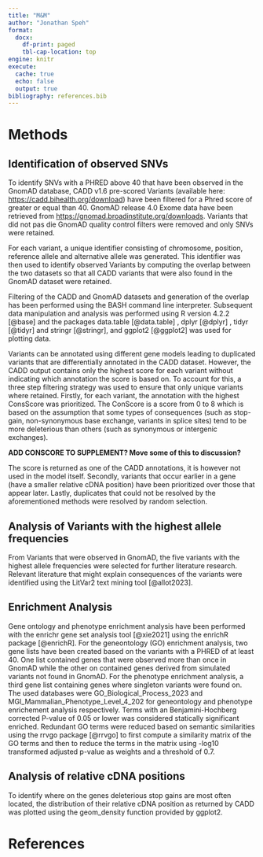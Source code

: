 ```yaml
---
title: "M&M"
author: "Jonathan Speh"
format:
  docx:
    df-print: paged 
    tbl-cap-location: top
engine: knitr
execute: 
  cache: true
  echo: false
  output: true
bibliography: references.bib
---
```


# Methods

## Identification of observed SNVs

To identify SNVs with a PHRED above 40 that have been observed in the GnomAD database, CADD v1.6 pre-scored Variants (available here: <https://cadd.bihealth.org/download>) have been filtered for a Phred score of greater or equal than 40. GnomAD release 4.0 Exome data have been retrieved from <https://gnomad.broadinstitute.org/downloads>. Variants that did not pas die GnomAD quality control filters were removed and only SNVs were retained.

For each variant, a unique identifier consisting of chromosome, position, reference allele and alternative allele was generated. This identifier was then used to identify observed Variants by computing the overlap between the two datasets so that all CADD variants that were also found in the GnomAD dataset were retained.

Filtering of the CADD and GnomAD datasets and generation of the overlap has been performed using the BASH command line interpreter. Subsequent data manipulation and analysis was performed using R version 4.2.2 [@base] and the packages data.table [@data.table] , dplyr [@dplyr] , tidyr [@tidyr] and stringr [@stringr], and ggplot2 [@ggplot2] was used for plotting data.

Variants can be annotated using different gene models leading to duplicated variants that are differentially annotated in the CADD dataset. However, the CADD output contains only the highest score for each variant without indicating which annotation the score is based on. To account for this, a three step filtering strategy was used to ensure that only unique variants where retained. Firstly, for each variant, the annotation with the highest ConsScore was prioritized. The ConScore is a score from 0 to 8 which is based on the assumption that some types of consequences (such as stop-gain, non-synonymous base exchange, variants in splice sites) tend to be more deleterious than others (such as synonymous or intergenic exchanges).

**ADD CONSCORE TO SUPPLEMENT? Move some of this to discussion?**

The score is returned as one of the CADD annotations, it is however not used in the model itself. Secondly, variants that occur earlier in a gene (have a smaller relative cDNA position) have been prioritized over those that appear later. Lastly, duplicates that could not be resolved by the aforementioned methods were resolved by random selection.

## Analysis of Variants with the highest allele frequencies

From Variants that were observed in GnomAD, the five variants with the highest allele frequencies were selected for further literature research. Relevant literature that might explain consequences of the variants were identified using the LitVar2 text mining tool [@allot2023].

## Enrichment Analysis

Gene ontology and phenotype enrichment analysis have been performed with the enrichr gene set analysis tool [@xie2021] using the enrichR package [@enrichR]. For the geneontology (GO) enrichment analysis, two gene lists have been created based on the variants with a PHRED of at least 40. One list contained genes that were observed more than once in GnomAD while the other on contained genes derived from simulated variants not found in GnomAD. For the phenotype enrichment analysis, a third gene list containing genes where singleton variants were found on. The used databases were GO_Biological_Process_2023 and MGI_Mammalian_Phenotype_Level_4_202 for geneontology and phenotype enrichement analysis respectively. Terms with an Benjamini-Hochberg corrected P-value of 0.05 or lower was considered statically significant enriched. Redundant GO terms were reduced based on semantic similarities using the rrvgo package [@rrvgo] to first compute a similarity matrix of the GO terms and then to reduce the terms in the matrix using -log10 transformed adjusted p-value as weights and a threshold of 0.7.

## Analysis of relative cDNA positions

To identify where on the genes deleterious stop gains are most often located, the distribution of their relative cDNA position as returned by CADD was plotted using the geom_density function provided by ggplot2.

# References
